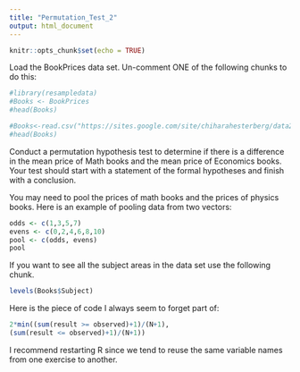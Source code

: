 ```yaml
---
title: "Permutation_Test_2"
output: html_document
---
```


```r
knitr::opts_chunk$set(echo = TRUE)
```


Load the BookPrices data set.  Un-comment ONE of the following chunks to do this:

```r
#library(resampledata)
#Books <- BookPrices
#head(Books)
```

```r
#Books<-read.csv("https://sites.google.com/site/chiharahesterberg/data2/BookPrices.csv")
#head(Books)
```

Conduct a permutation hypothesis test to determine if there is a difference in the mean price of Math books and the mean price of Economics books. Your test should start with a statement of the formal hypotheses and finish with a conclusion.


You may need to pool the prices of math books and the prices of physics books. Here is an example of pooling data from two vectors:

```r
odds <- c(1,3,5,7)
evens <- c(0,2,4,6,8,10)
pool <- c(odds, evens)
pool
```

If you want to see all the subject areas in the data set use the following chunk.

```r
levels(Books$Subject)
```

Here is the piece of code I always seem to forget part of:

```r
2*min((sum(result >= observed)+1)/(N+1),
(sum(result <= observed)+1)/(N+1))
```

I recommend restarting R since we tend to reuse the same variable names from one exercise to another.



